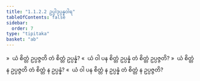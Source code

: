 ```yaml
---
title: "1.1.2.2 ဥပ္ပါဒုပ္ပန္နဝါရ"
tableOfContents: false
sidebar:
  order: 7
type: "tipitaka"
basket: "ab"
---
```



<DynamicBreadcrumb />

<Division number="22">

<Paragraph number="90">
»  ယံ စိတ္တံ ဥပ္ပဇ္ဇတိ တံ စိတ္တံ ဥပ္ပန္နံ?
</Paragraph>

<Paragraph number="91">
«  ယံ ဝါ ပန စိတ္တံ ဥပ္ပန္နံ တံ စိတ္တံ ဥပ္ပဇ္ဇတိ?
</Paragraph>

<Paragraph number="92">
»  ယံ စိတ္တံ န ဥပ္ပဇ္ဇတိ တံ စိတ္တံ န ဥပ္ပန္နံ?
</Paragraph>

<Paragraph number="93">
«  ယံ ဝါ ပန စိတ္တံ န ဥပ္ပန္နံ တံ စိတ္တံ န ဥပ္ပဇ္ဇတိ?
</Paragraph>
</Division>